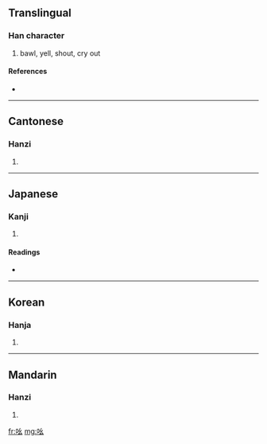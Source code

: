 ==Translingual==

===Han character===
{{Han char|rn=30|rad=口|as=03|sn=6|four=6203<sub>2</sub>|canj=口女戈 (RVI)}}

# bawl, yell, shout, cry out

====References====
* {{Han ref|kx=0174.200|dkj=03283|dj=0387.130|hdz=10584.120|uh=5406|ud=21510|bh=A65B|bd=42587}}

----

==Cantonese==

===Hanzi===
{{yue-hanzi|jyut=|y=yiu1}}

# {{defn|Cantonese|sort=口03}}

----

==Japanese==

===Kanji===
{{ja-kanji|grade=|rs=口03}}

# {{defn|Japanese|sort=口03}}

====Readings====
* {{ja-readings|on=[[よう]] (yō)|kun=[[こえ]] (koe), [[こごえ]] (kogoe)}}

----

==Korean==

===Hanja===
{{ko-hanja|hangeul=요|rv=yo|mr=yo}}

# {{defn|Korean|sort=口03}}

----

==Mandarin==

===Hanzi===
{{cmn-hanzi|pin=[[yāo]] ([[yao1]])|wg=yao<sup>1</sup>}}

# {{defn|Mandarin|sort=口03}}

[[fr:吆]]
[[mg:吆]]